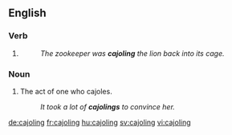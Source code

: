 ==English==

===Verb===
{{head|en|present participle}}

# {{present participle of|cajole|lang=en}}
#: ''The zookeeper was '''cajoling''' the lion back into its cage.''

===Noun===
{{en-noun}}

# The act of one who cajoles.
#: ''It took a lot of '''cajolings''' to convince her.''

[[de:cajoling]]
[[fr:cajoling]]
[[hu:cajoling]]
[[sv:cajoling]]
[[vi:cajoling]]